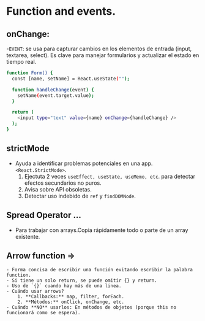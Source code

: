 # Function and events.
## onChange:
-`EVENT`:  se usa para capturar cambios en los elementos de entrada (input, textarea, select). Es clave para manejar formularios y actualizar el estado en tiempo real.
``` bash
function Form() {
  const [name, setName] = React.useState("");

  function handleChange(event) {
    setName(event.target.value);
  }

  return (
    <input type="text" value={name} onChange={handleChange} />
  );
}
```

## strictMode
- Ayuda a identificar problemas potenciales en una app. `<React.StrictMode>`. 
    1. Ejectuta 2 veces `useEffect, useState, useMemo, etc`. para detectar efectos secundarios no puros.
    2. Avisa sobre API obsoletas.
    3. Detectar uso indebido de `ref` y `findDOMNode`.

## Spread Operator ... 
- Para trabajar con arrays.Copia rápidamente todo o parte de un array existente.

## Arrow function =>
    - Forma concisa de escribir una función evitando escribir la palabra function.
    - Si tiene un solo return, se puede omitir {} y return.
    - Uso de `{}` cuando hay más de una linea.
    - Cuándo usar arrows?
        1. **Callbacks:** map, filter, forEach.
        2. **Métodos:** onClick, onChange, etc.
    - Cuándo **NO** usarlos: En métodos de objetos (porque this no funcionará como se espera).
        
